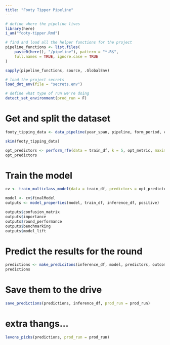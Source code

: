 ```yaml
---
title: "Footy Tipper Pipeline"
---
```


```r
# define where the pipeline lives
library(here)
i_am("footy-tipper.Rmd")

# find and load all the helper functions for the project
pipeline_functions <- list.files(
    paste0(here(), "/pipeline"), pattern = "*.R$",
    full.names = TRUE, ignore.case = TRUE
)

sapply(pipeline_functions, source, .GlobalEnv)

# load the project secrets
load_dot_env(file = "secrets.env")

# define what type of run we're doing
detect_set_environment(prod_run = F)
```

# Get and split the dataset

```r
footy_tipping_data <- data_pipeline(year_span, pipeline, form_period, carry_over, k_val, elo_init)

skim(footy_tipping_data)
```

```r
opt_predictors <- perform_rfe(data = train_df, k = 5, opt_metric, maximise = T, steps = NULL, outcome_var = outcome_var, predictors = predictors) 
opt_predictors
```

# Train the model

```r
cv <- train_multiclass_model(data = train_df, predictors = opt_predictors, outcome_var = outcome_var, opt_metric = opt_metric)

model <- cv$finalModel
outputs <- model_properties(model, train_df, inference_df, positive)

outputs$confusion_matrix
outputs$importance
outputs$round_performance
outputs$benchmarking
outputs$model_lift
```

# Predict the results for the round

```r
predictions <- make_predicitons(inference_df, model, predictors, outcome_var)
predictions
```

# Save them to the drive

```r
save_predictions(predictions, inference_df, prod_run = prod_run)
```

# extra thangs...

```r
levons_picks(predictions, prod_run = prod_run)
```
